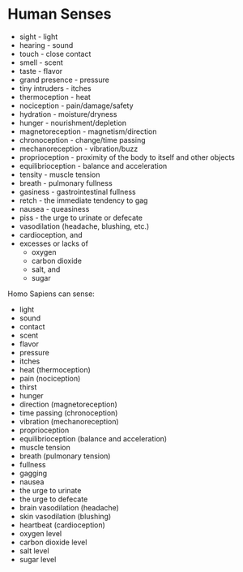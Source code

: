 # Human Senses
* sight - light
* hearing - sound
* touch - close contact
* smell - scent
* taste - flavor
* grand presence - pressure
* tiny intruders - itches
* thermoception - heat
* nociception - pain/damage/safety
* hydration - moisture/dryness
* hunger - nourishment/depletion
* magnetoreception - magnetism/direction
* chronoception - change/time passing
* mechanoreception - vibration/buzz
* proprioception - proximity of the body to itself and other objects
* equilibrioception - balance and acceleration
* tensity - muscle tension
* breath - pulmonary fullness
* gasiness - gastrointestinal fullness
* retch - the immediate tendency to gag
* nausea - queasiness
* piss - the urge to urinate or defecate
* vasodilation (headache, blushing, etc.)
* cardioception, and
* excesses or lacks of
	* oxygen
	* carbon dioxide
	* salt, and
	* sugar

Homo Sapiens can sense:
* light
* sound
* contact
* scent
* flavor
* pressure
* itches
* heat (thermoception)
* pain (nociception)
* thirst
* hunger
* direction (magnetoreception)
* time passing (chronoception)
* vibration (mechanoreception)
* proprioception
* equilibrioception (balance and acceleration)
* muscle tension
* breath (pulmonary tension)
* fullness
* gagging
* nausea
* the urge to urinate
* the urge to defecate
* brain vasodilation (headache)
* skin vasodilation (blushing)
* heartbeat (cardioception)
* oxygen level
* carbon dioxide level
* salt level
* sugar level
